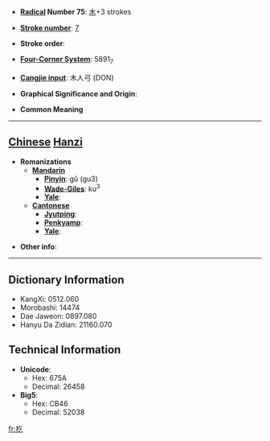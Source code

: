 * '''[[Wiktionary:Chinese radical index| Radical]] Number 75''': [[Wiktionary:Chinese radical index 木|木]]+3 strokes

* '''[[Wiktionary:Chinese total strokes index|Stroke number]]''': [[Wiktionary:Chinese total strokes index 7|7]]

* '''Stroke order''': 

* '''[[Wiktionary:Chinese four corner index|Four-Corner System]]''': 5891<sub>7</sub>

* '''[[Wiktionary:Chinese Cangjie index|Cangjie input]]''': 木人弓 (DON)

* '''Graphical Significance and Origin''': 

* '''Common Meaning'''

----

== [[Chinese]] [[Hanzi]] ==

* '''Romanizations'''
** '''[[Mandarin]]'''
*** '''[[Pinyin]]''': gǔ (gu3)
*** '''[[Wade-Giles]]''': ku<sup>3</sup>
*** '''[[Yale]]''': 
** '''[[Cantonese]]'''
*** '''[[Jyutping]]''':
*** '''[[Penkyamp]]''': 
*** '''[[Yale]]''': 

* '''Other info''': 

----

== Dictionary Information ==

* KangXi: 0512.060
* Morobashi: 14474
* Dae Jaweon: 0897.080
* Hanyu Da Zidian: 21160.070

== Technical Information ==

* '''Unicode''':
** Hex: 675A
** Decimal: 26458
* '''Big5''':
** Hex: CB46
** Decimal: 52038

[[fr:杚]]